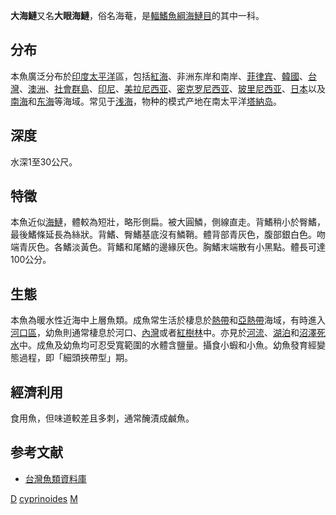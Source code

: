 {{Speciesbox 
| taxon = Megalops cyprinoides
| image = Megalops cyprinoides2.jpg
| authority = [[Broussonet|Broussonet]], 1782
| synonyms = *''Megalops filamentosus''<br /><small>Lacepède, 1803</small>
*''Megalops indicus''<br /><small>Valenciennes, 1847</small>
*''Megalops curtifilis''<br /><small>Richardson, 1846</small>
*''Elops cundinga''<br /><small>Hamilton, 1822</small>
*''Cyprinodon cundinga''<br /><small>Hamilton, 1822</small>
*''Clupea thrissoides''<br /><small>Bloch & Schneider, 1801</small>
*''Clupea cyprinoides''<br /><small>Broussonet, 1782</small>
*''Brisbania staigeri''<br /><small>Castelnau, 1878</small>
*''Megalops setipinnis''<br /><small>Richardson, 1843</small>
*''Megalops cundinga''<br /><small>Hamilton, 1822</small>
*''Megalops oligolepis''<br /><small>Bleeker, 1866</small>
*''Megalops macrophthalmus''<br /><small>Bleeker, 1851</small>
*''Megalops macropterus''<br /><small>Bleeker, 1866</small>
*''Elops cyprinoides''<br /><small>Broussonet, 1782</small>
}}

'''大海鰱'''又名'''大眼海鰱'''，俗名海菴，是[[輻鰭魚綱|輻鰭魚綱]][[海鰱目|海鰱目]]的其中一科。

==分布==
本魚廣泛分布於[[印度|印度]][[太平洋|太平洋]]區，包括[[紅海|紅海]]、非洲东岸和南岸、[[菲律宾|菲律宾]]、[[韓國|韓國]]、[[台灣|台灣]]、[[澳洲|澳洲]]、[[社會群島|社會群島]]、[[印尼|印尼]]、[[美拉尼西亚|美拉尼西亚]]、[[密克罗尼西亚|密克罗尼西亚]]、[[玻里尼西亚|玻里尼西亚]]、[[日本|日本]]以及[[南海|南海]]和[[东海|东海]]等海域。常见于[[浅海|浅海]]，物种的模式产地在南太平洋[[塔納岛|塔納岛]]。

==深度==
水深1至30公尺。

==特徵==
本魚近似[[海鰱|海鰱]]，體較為短壯，略形側扁。被大圓鱗，側線直走。背鰭稍小於臀鰭，最後鰭條延長為絲狀。背鰭、臀鰭基底沒有鱗鞘。體背部青灰色，腹部銀白色。吻端青灰色。各鰭淡黃色。背鰭和尾鰭的邊緣灰色。胸鰭末端散有小黑點。體長可達100公分。

==生態==
本魚為暖水性近海中上層魚類。成魚常生活於棲息於[[熱帶|熱帶]]和[[亞熱帶|亞熱帶]]海域，有時進入[[河口區|河口區]]，幼魚則通常棲息於河口、[[內灣|內灣]]或者[[紅樹林|紅樹林]]中。亦見於[[河流|河流]]、[[湖泊|湖泊]]和[[沼澤|沼澤死水]]中。成魚及幼魚均可忍受寬範圍的水體含鹽量。攝食小蝦和小魚。幼魚發育經變態過程，即「細頭挾帶型」期。

==經濟利用==
食用魚，但味道較差且多刺，通常醃漬成鹹魚。

==参考文献==
*[http://fishdb.sinica.edu.tw/ 台灣魚類資料庫]{{Wayback|url=http://fishdb.sinica.edu.tw/ |date=20160304193340 }}

{{Taxonbar|from=Q221572}}

[[Category:食用鱼|D]]
[[Category:大海鰱科|cyprinoides]]
[[Category:1782年描述的魚類|M]]